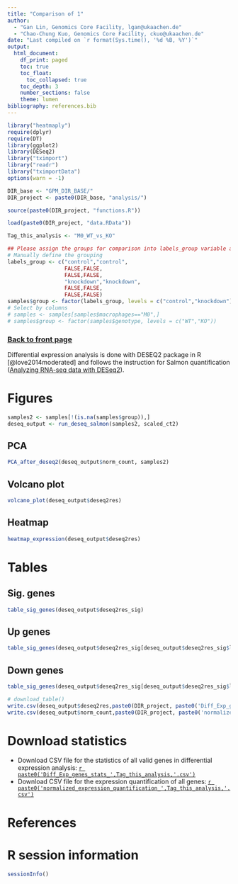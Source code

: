 ```yaml
---
title: "Comparison of 1"
author:
  - "Gan Lin, Genomics Core Facility, lgan@ukaachen.de"
  - "Chao-Chung Kuo, Genomics Core Facility, ckuo@ukaachen.de"
date: "Last compiled on `r format(Sys.time(), '%d %B, %Y')`"
output:
  html_document:
    df_print: paged
    toc: true
    toc_float:
      toc_collapsed: true
    toc_depth: 3
    number_sections: false
    theme: lumen
bibliography: references.bib
---
```


```r
library("heatmaply")
require(dplyr)
require(DT)
library(ggplot2)
library(DESeq2)
library("tximport")
library("readr")
library("tximportData")
options(warn = -1)

DIR_base <- "GPM_DIR_BASE/"
DIR_project <- paste0(DIR_base, "analysis/")

source(paste0(DIR_project, "functions.R"))

load(paste0(DIR_project, "data.RData"))

Tag_this_analysis <- "M0_WT_vs_KO"

## Please assign the groups for comparison into labels_group variable and confirm the direction of comparison by level parameter in the function factor, here is just an example
# Manually define the grouping
labels_group <- c("control","control",
                  FALSE,FALSE,
                  FALSE,FALSE,
                  "knockdown","knockdown",
                  FALSE,FALSE,
                  FALSE,FALSE)
samples$group <- factor(labels_group, levels = c("control","knockdown"))
# Select by columns
# samples <- samples[samples$macrophages=="M0",]
# samples$group <- factor(samples$genotype, levels = c("WT","KO"))

```

### [Back to front page](Basic_analysis_RNAseq.html)

Differential expression analysis is done with DESEQ2 package in R [@love2014moderated] and follows the instruction for Salmon quantification ([Analyzing RNA-seq data with DESeq2](https://bioconductor.org/packages/release/bioc/vignettes/DESeq2/inst/doc/DESeq2.html)).

# Figures {.tabset}

```r
samples2 <- samples[!(is.na(samples$group)),]
deseq_output <- run_deseq_salmon(samples2, scaled_ct2)
```

## PCA

```r
PCA_after_deseq2(deseq_output$norm_count, samples2)
```

## Volcano plot

```r
volcano_plot(deseq_output$deseq2res)
```

## Heatmap

```r
heatmap_expression(deseq_output$deseq2res)
```

# Tables {.tabset}

## Sig. genes

```r
table_sig_genes(deseq_output$deseq2res_sig)
```

## Up genes

```r
table_sig_genes(deseq_output$deseq2res_sig[deseq_output$deseq2res_sig$log2FoldChange > 0,])
```

## Down genes

```r
table_sig_genes(deseq_output$deseq2res_sig[deseq_output$deseq2res_sig$log2FoldChange < 0,])
```

```r
# download_table()
write.csv(deseq_output$deseq2res,paste0(DIR_project, paste0('Diff_Exp_genes_stats_',Tag_this_analysis,'.csv')))
write.csv(deseq_output$norm_count,paste0(DIR_project, paste0('normalized_expression_quantification_',Tag_this_analysis,'.csv')))
```


# Download statistics

* Download CSV file for the statistics of all valid genes in differential expression analysis: [`r paste0('Diff_Exp_genes_stats_',Tag_this_analysis,'.csv')`](`r paste0('Diff_Exp_genes_stats_',Tag_this_analysis,'.csv')`)
* Download CSV file for the expression quantification of all genes: [`r paste0('normalized_expression_quantification_',Tag_this_analysis,'.csv')`](`r paste0('normalized_expression_quantification_',Tag_this_analysis,'.csv')`)


# References

<div id="refs"></div>


# R session information

```r
sessionInfo()
```
